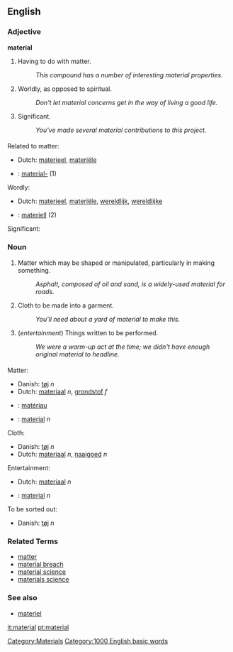 ==English==
===Adjective===
'''material'''

# Having to do with matter.
#: ''This compound has a number of interesting material properties.''
# Worldly, as opposed to spiritual.
#: ''Don't let material concerns get in the way of living a good life.''
# Significant. <!-- and what does that mean? -->
#: ''You've made several material contributions to this project.''

===={{trans}}====
Related to matter:

*Dutch: [[materieel]], [[materiële]]
* {{sv}} : [[material-]] (1)

Wordly:

*Dutch: [[materieel]], [[materiële]], [[wereldlijk]], [[wereldlijke]]
* {{sv}} : [[materiell]] (2)

Significant:



===Noun===
# Matter which may be shaped or manipulated, particularly in making something.
#: ''Asphalt, composed of oil and sand, is a widely-used material for roads.''
# Cloth to be made into a garment.
#: ''You'll need about a yard of material to make this.''
# (''entertainment'') Things written to be performed.
#: ''We were a warm-up act at the time; we didn't have enough original material to headline.''

===={{trans}}====
Matter:
* Danish: [[tøj]] ''n''
*Dutch: [[materiaal]] ''n'', [[grondstof]] ''f''
* {{fr}}: [[matériau]]
* {{sv}}: [[material]] ''n''

Cloth:
* Danish: [[tøj]] ''n''
*Dutch: [[materiaal]] ''n'', [[naaigoed]] ''n''

Entertainment:
*Dutch: [[materiaal]] ''n''
* {{sv}}: [[material]] ''n''

To be sorted out:
* Danish: [[tøj]] ''n''


===Related Terms===
*[[matter]]
*[[material breach]]
*[[material science]]
*[[materials science]]
===See also===
*[[materiel]]


[[it:material]]
[[pt:material]]
[[Category:Materials]]
[[Category:1000 English basic words]]